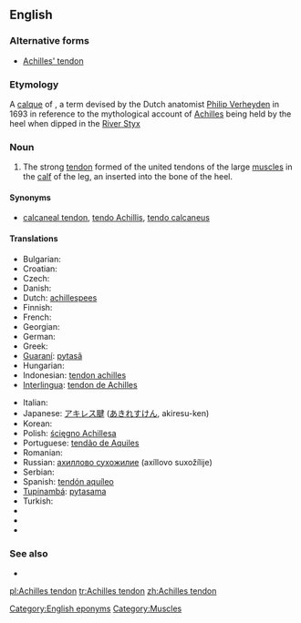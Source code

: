 ==English==

===Alternative forms===
* [[Achilles' tendon]]

===Etymology===
A [[calque]] of {{etyl|NL.}} {{term|Achillis tendo|lang=la}}, a term devised by the Dutch anatomist [[w:Philip Verheyden|Philip Verheyden]] in 1693 in reference to the mythological account of [[Achilles]] being held by the heel when dipped in the [[w:Styx|River Styx]]

===Noun===
{{en-noun|sg=[[Achilles]] [[tendon]]}}

# {{anatomy}} The strong [[tendon]] formed of the united tendons of the large [[muscle]]s in the [[calf]] of the leg, an inserted into the bone of the heel.

====Synonyms====
* {{sense|anatomy}} [[calcaneal tendon]], [[tendo Achillis]], [[tendo calcaneus]]

====Translations====
{{trans-top|strong tendon in the calf of the leg}}
* Bulgarian: {{t|bg|ахилесово сухожилие|n|tr=axilesovo suxožilie}}
* Croatian: {{t-|hr|Ahilova tetiva|f}}
* Czech: {{t-|cs|Achillova šlacha|f}}
* Danish: {{t-|da|akillessene|c}}
* Dutch: [[achillespees]] {{f}}
* Finnish: {{t-|fi|akillesjänne}}
* French: {{t+|fr|tendon d’Achille|m}}
* Georgian: {{t|ka|აქილევსის მყესი|tr=ak'ilevsis mqesi|sc=Geor|xs=Georgian}}
* German: {{t+|de|Achillessehne|f}}
* Greek: {{t|el|Αχίλλειος τένοντας|tr=Achílleios ténontas}}
* [[Guaraní]]: [[pytasã]]
* Hungarian: {{t|hu|Achilles-ín}}
* Indonesian: [[tendon achilles]]
* [[Interlingua]]: [[tendon de Achilles]]
{{trans-mid}}
* Italian: {{t-|it|tendine di Achille|m}}
* Japanese: [[アキレス腱]] ([[あきれすけん]], akiresu-ken)
* Korean: {{t|ko|아킬레스건|tr=akilleseugeon}}
* Polish: [[ścięgno Achillesa]] {{n}}
* Portuguese: [[tendão de Aquiles]] {{m}}
* Romanian: {{t|ro|tendonul lui Ahile|n}}
* Russian: [[ахиллово сухожилие]] (axíllovo suxožílije) {{n}}
* Serbian: {{t|sr|Ахилова тетива|f|tr=Ahilova tetiva|sc=Cyrl}}
* Spanish: [[tendón aquíleo]] {{m}}
* [[Tupinambá]]: [[pytasama]]
* Turkish: {{t|tr|Aşil tendonu}}
* {{trreq|hy}}
* {{trreq|sk}}
* {{trreq|sq}}
{{trans-bottom}}

===See also===
* {{pedia}}

[[Category:English eponyms]]
[[Category:Muscles]]

[[pl:Achilles tendon]]
[[tr:Achilles tendon]]
[[zh:Achilles tendon]]
